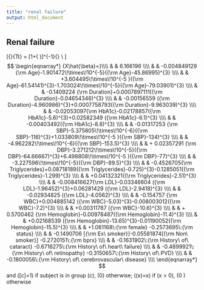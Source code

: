```yaml
---
title: "renal failure"
output: html_document
---
```

## Renal failure

\[{\rm Prob}\{T\geq t\} = [1+\exp( \frac{\log(t)-X\beta}{0.7981171} )]^{-1}{\rm \ \ where} \\ \]
$$
\begin{eqnarray*}
{X\hat{\beta}=}\\\\
& & 6.166196 \\\\
& &  -0.004849129 {\rm Age}-1.901472\!\times\!10^{-5}({\rm Age}-45.86995)^{3}  \\\\
& &   +3.604495\!\times\!10^{-5 }({\rm Age}-61.54141)^{3}-1.703024\!\times\!10^{-5}({\rm Age}-79.03901)^{3}  \\\\
& &  -0.1409224  {\rm Duration}+0.0007897111({\rm Duration}-0.04654346)^{3}  \\\\
& &   -0.00156559 ({\rm Duration}-4.960986)^{3}+0.0007758793({\rm Duration}-9.963039)^{3}  \\\\
& &  -0.02053097{\rm HbA1c}-0.02178857({\rm HbA1c}-5.6)^{3}+0.02582349 ({\rm HbA1c}-6.1)^{3}  \\\\
& &   -0.00403492({\rm HbA1c}-8.8)^{3}  \\\\
& &  -0.01317253  {\rm SBP}-5.375805\!\times\!10^{-6}({\rm SBP}-116)^{3}+1.033809\!\times\!10^{-5 }({\rm SBP}-134)^{3}  \\\\
& &   -4.962282\!\times\!10^{-6}({\rm SBP}-153.5)^{3}  \\\\
& & + 0.02357291   {\rm DBP}-3.271212\!\times\!10^{-5}({\rm DBP}-64.66667)^{3}+6.498808\!\times\!10^{-5 }({\rm DBP}-77)^{3}  \\\\
& &   -3.227596\!\times\!10^{-5}({\rm DBP}-89.5)^{3}  \\\\
& &  -0.4526705{\rm Triglycerides}+0.08718189({\rm Triglycerides}-0.725)^{3}-0.1285051({\rm Triglycerides}-1.299)^{3}  \\\\
& &   +0.04132321({\rm Triglycerides}-2.51)^{3}  \\\\
& &  -0.008416627{\rm LDL}-0.03346604 ({\rm LDL}-1.96452)^{3}+0.06281429  ({\rm LDL}-2.9418)^{3}  \\\\
& &   -0.02934825 ({\rm LDL}-4.0562)^{3}  \\\\
& &  -0.154757   {\rm WBC}+0.004885142 ({\rm WBC}-5.03)^{3}-0.008003012({\rm WBC}-7.2)^{3}  \\\\
& &   +0.00311787  ({\rm WBC}-10.6)^{3}  \\\\
& & + 0.5700462  {\rm Hemoglobin}-0.00978487({\rm Hemoglobin}-11.4)^{3}  \\\\
& &   +0.02168539 ({\rm Hemoglobin}-13.65)^{3}-0.01190052({\rm Hemoglobin}-15.5)^{3}  \\\\
& &  +1.081168\:{\rm female} -0.2573695\:{\rm status} \\\\
& &  -0.1490706 [{\rm Ex\ smoker}]-0.05581874[{\rm Non\ smoker}] -0.2720151\:{\rm bprx} \\\\
& &  -0.1631902\:{\rm History\ of\ cataract} -0.6716275\:{\rm History\ of\ heart\ failure} \\\\
& &  -0.4899921\:{\rm History\ of\ retinopathy} -0.3150657\:{\rm History\ of\ PVD} \\\\
& &  -0.1800056\:{\rm History\ of\ cerebrovascular\ disease} \\\\
\end{eqnarray*}
$$
and \([c]=1\) if subject is in group \(c\), \(0\) otherwise; \((x)=x\) if \(x > 0\), \(0 \) otherwise

